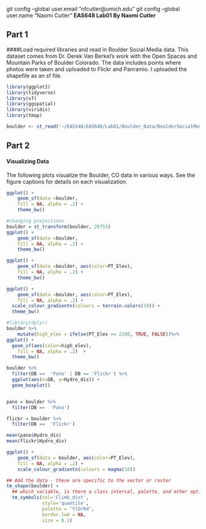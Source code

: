 git config --global user.email "nfcutler@umich.edu"
git config --global user.name "Naomi Cutler"
**EAS648 Lab01**
**By Naomi Cutler**


## Part 1
####Load required libraries and read in Boulder Social Media data. 
This dataset comes from Dr. Derek Van Berkel's work with the Open Spaces and Mountain Parks of Boulder Colorado. The data includes points where photos were taken and uploaded to Flickr and Panramio. I uploaded the shapefile as an sf file.

```r
library(ggplot2)
library(tidyverse)
library(sf)
library(ggspatial)
library(viridis)
library(tmap)

boulder <- st_read('~/EAS548/EAS648/Lab01/Boulder_Data/BoulderSocialMedia.shp')
```

## Part 2
#### Visualizing Data
The following plots visualize the Boulder, CO data in various ways. See the figure captions for details on each visualization.
```r
ggplot() +
    geom_sf(data =boulder,
    fill = NA, alpha = .2) +
    theme_bw()
```

```r
#changing projections
boulder = st_transform(boulder, 26753) 
ggplot() +
    geom_sf(data =boulder,
    fill = NA, alpha = .2) +
    theme_bw()
```

```r
ggplot() +
    geom_sf(data =boulder, aes(color=PT_Elev),
    fill = NA, alpha = .2) +
    theme_bw()
```


```r
ggplot() +
    geom_sf(data =boulder, aes(color=PT_Elev),
    fill = NA, alpha = .2) +
  scale_colour_gradientn(colours = terrain.colors(10)) +  
  theme_bw()
```


```r
#library(dplyr)
boulder %>%
    mutate(high_elev = ifelse(PT_Elev >= 2200, TRUE, FALSE))%>% 
ggplot() +
  geom_sf(aes(color=high_elev),
    fill = NA, alpha = .2)  +  
  theme_bw()
```

```r
boulder %>%
  filter(DB ==  'Pano' | DB == 'Flickr') %>%
  ggplot(aes(x=DB, y=Hydro_dis)) + 
  geom_boxplot()


pano = boulder %>%
  filter(DB ==  'Pano')

flickr = boulder %>%
  filter(DB ==  'Flickr')

mean(pano$Hydro_dis)
mean(flickr$Hydro_dis)
```

```r
ggplot() +
    geom_sf(data = boulder, aes(color=PT_Elev),
    fill = NA, alpha = .2) + 
    scale_colour_gradientn(colours = magma(10))
```

```r
## Add the data - these are specific to the vector or raster
tm_shape(boulder) + 
  ## which variable, is there a class interval, palette, and other options
  tm_symbols(col='Climb_dist', 
             style='quantile', 
             palette = 'YlOrRd',
             border.lwd = NA,
             size = 0.1)
```





